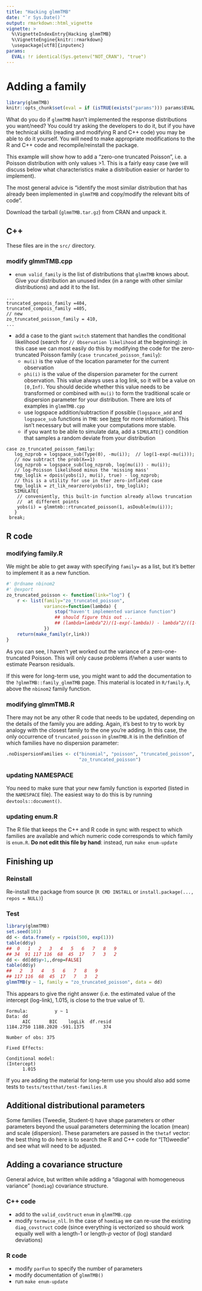 ```yaml
---
title: "Hacking glmmTMB"
date: "`r Sys.Date()`"
output: rmarkdown::html_vignette
vignette: >
  %\VignetteIndexEntry{Hacking glmmTMB}
  %\VignetteEngine{knitr::rmarkdown}
  \usepackage[utf8]{inputenc}
params:
  EVAL: !r identical(Sys.getenv("NOT_CRAN"), "true")
---
```


# Adding a family

```r
library(glmmTMB)
knitr::opts_chunk$set(eval = if (isTRUE(exists("params"))) params$EVAL else FALSE)
```

What do you do if `glmmTMB` hasn't implemented the response distributions you want/need? You could try asking the developers to do it, but if you have the technical skills (reading and modifying R and C++ code) you may be able to do it yourself. You will need to make appropriate modifications to the R and C++ code and recompile/reinstall the package.

This example will show how to add a "zero-one truncated Poisson", i.e. a Poisson distribution with only values >1. This is a fairly easy case (we will discuss below what characteristics make a distribution easier or harder to implement).

The most general advice is "identify the most similar distribution that has already been implemented in `glmmTMB` and copy/modify the relevant bits of code".

Download the tarball (`glmmTMB.tar.gz`) from CRAN and unpack it.

## C++

These files are in the `src/` directory.

### modify glmmTMB.cpp

- `enum valid_family` is the list of distributions that `glmmTMB` knows about. Give your distribution an unused index (in a range with other similar distributions) and add it to the list.

```Rcpp
...
truncated_genpois_family =404,
truncated_compois_family =405,
// new
zo_truncated_poisson_family = 410,
...
```

- add a case to the giant `switch` statement that handles the conditional likelihood (search for `// Observation likelihood` at the beginning): in this case we can most easily do this by modifying the code for the zero-truncated Poisson family (`case truncated_poisson_family`):
   - `mu(i)` is the value of the location parameter for the current observation
   - `phi(i)` is the value of the dispersion parameter for the current observation. This value always uses a log link, so it will be a value on `[0,Inf)`. You should decide whether this value needs to be transformed or combined with `mu(i)` to form the traditional scale or dispersion parameter for your distribution. There are lots of examples in `glmmTMB.cpp`
   - use logspace addition/subtraction if possible (`logspace_add` and `logspace_sub` functions in `TMB`: see [here](https://stackoverflow.com/questions/65233445/how-to-calculate-sums-in-log-space-without-underflow) for more information). This isn't necessary but will make your computations more stable.
   - if you want to be able to simulate data, add a `SIMULATE{}` condition that samples a random deviate from your distribution

```Rcpp
case zo_truncated_poisson_family:
   log_nzprob = logspace_sub(Type(0), -mu(i));  // log(1-exp(-mu(i)));
   // now subtract the prob(X==1)
   log_nzprob = logspace_sub(log_nzprob, log(mu(i)) - mu(i));
   // log-Poisson likelihood minus the 'missing mass'
   tmp_loglik = dpois(yobs(i), mu(i), true) - log_nzprob;
   // this is a utility for use in ther zero-inflated case
   tmp_loglik = zt_lik_nearzero(yobs(i), tmp_loglik);
   SIMULATE{
    // conveniently, this built-in function already allows truncation
	//  at different points
	yobs(i) = glmmtmb::rtruncated_poisson(1, asDouble(mu(i)));
   }
 break;
```

## R code

### modifying family.R

We might be able to get away with specifying `family=` as a list, but it's better to implement it as a new function.

```r
#' @rdname nbinom2
#' @export
zo_truncated_poisson <- function(link="log") {
    r <- list(family="zo_truncated_poisson",
              variance=function(lambda) {
                  stop("haven't implemented variance function")
                  ## should figure this out ...
                  ## (lambda+lambda^2)/(1-exp(-lambda)) - lambda^2/((1-exp(-lambda))^2)
              })
    return(make_family(r,link))
}
```

As you can see, I haven't yet worked out the variance of a zero-one-truncated Poisson. This will only cause problems if/when a user wants to estimate Pearson residuals.

If this were for long-term use, you might want to add the documentation to the `?glmmTMB::family_glmmTMB` page. This material is located in `R/family.R`, above the `nbinom2` family function.

### modifying glmmTMB.R

There may not be any other R code that needs to be updated, depending on the details of the family you are adding. Again, it's best to try to work by analogy with the closest family to the one you're adding. In this case, the only occurrence of `truncated_poisson` in `glmmTMB.R` is in the definition of which families have no dispersion parameter:

```r
.noDispersionFamilies <- c("binomial", "poisson", "truncated_poisson",
                           "zo_truncated_poisson")
```

### updating NAMESPACE

You need to make sure that your new family function is exported (listed in the `NAMESPACE` file). The easiest way to do this is by running `devtools::document()`.

### updating enum.R

The R file that keeps the C++ and R code in sync with respect to which families are available and which numeric code corresponds to which family is `enum.R`. **Do not edit this file by hand**: instead, run `make enum-update`

## Finishing up

### Reinstall

Re-install the package from source (`R CMD INSTALL` or `install.package(..., repos = NULL)`)

### Test

```r
library(glmmTMB)
set.seed(101)
dd <- data.frame(y = rpois(500, exp(1)))
table(dd$y)
##  0   1   2   3   4   5   6   7   8   9 
## 34  91 117 116  68  45  17   7   3   2 
dd <- dd[dd$y>1,,drop=FALSE]
table(dd$y)
##   2   3   4   5   6   7   8   9 
## 117 116  68  45  17   7   3   2 
glmmTMB(y ~ 1, family = "zo_truncated_poisson", data = dd)
```

This appears to give the right answer (i.e. the estimated value of the intercept (log-link), 1.015, is close to the true value of 1).

```
Formula:          y ~ 1
Data: dd
      AIC       BIC    logLik  df.resid 
1184.2750 1188.2020 -591.1375       374 

Number of obs: 375

Fixed Effects:

Conditional model:
(Intercept)  
      1.015  
```

If you are adding the material for long-term use you should also add some tests to `tests/testthat/test-families.R`

## Additional distributional parameters

Some families (Tweedie, Student-t) have shape parameters or other parameters beyond the usual parameters determining the location (mean) and scale (dispersion). These parameters are passed in the `thetaf` vector: the best thing to do here is to search the R and C++ code for "[Tt]weedie" and see what will need to be adjusted.

## Adding a covariance structure

General advice, but written while adding a "diagonal with homogeneous variance" (`homdiag`) covariance structure.

### C++ code

* add to the `valid_covStruct` `enum` in `glmmTMB.cpp`
* modify `termwise_nll`. In the case of `homdiag` we can re-use the existing `diag_covstruct` code (since everything is vectorized so should work equally well with a length-1 or length-$p$ vector of (log) standard deviations)

### R code

* modify `parFun` to specify the number of parameters
* modify documentation of `glmmTMB()`
* run `make enum-update`
